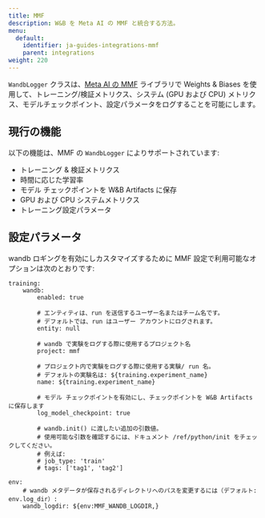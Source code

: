 ---
title: MMF
description: W&B を Meta AI の MMF と統合する方法。
menu:
  default:
    identifier: ja-guides-integrations-mmf
    parent: integrations
weight: 220
---

`WandbLogger` クラスは、[Meta AI の MMF](https://github.com/facebookresearch/mmf) ライブラリで Weights & Biases を使用して、トレーニング/検証メトリクス、システム (GPU および CPU) メトリクス、モデルチェックポイント、設定パラメータをログすることを可能にします。

## 現行の機能

以下の機能は、MMF の `WandbLogger` によりサポートされています:

* トレーニング & 検証メトリクス
* 時間に応じた学習率
* モデル チェックポイントを W&B Artifacts に保存
* GPU および CPU システムメトリクス
* トレーニング設定パラメータ

## 設定パラメータ

wandb ロギングを有効にしカスタマイズするために MMF 設定で利用可能なオプションは次のとおりです:

    training:
        wandb:
            enabled: true
            
            # エンティティは、run を送信するユーザー名またはチーム名です。
            # デフォルトでは、run はユーザー アカウントにログされます。
            entity: null
            
            # wandb で実験をログする際に使用するプロジェクト名
            project: mmf
            
            # プロジェクト内で実験をログする際に使用する実験/ run 名。
            # デフォルトの実験名は: ${training.experiment_name}
            name: ${training.experiment_name}
            
            # モデル チェックポイントを有効にし、チェックポイントを W&B Artifacts に保存します
            log_model_checkpoint: true
            
            # wandb.init() に渡したい追加の引数値。
            # 使用可能な引数を確認するには、ドキュメント /ref/python/init をチェックしてください。
            # 例えば:
            # job_type: 'train'
            # tags: ['tag1', 'tag2']
            
    env:
        # wandb メタデータが保存されるディレクトリへのパスを変更するには（デフォルト: env.log_dir）:
        wandb_logdir: ${env:MMF_WANDB_LOGDIR,}